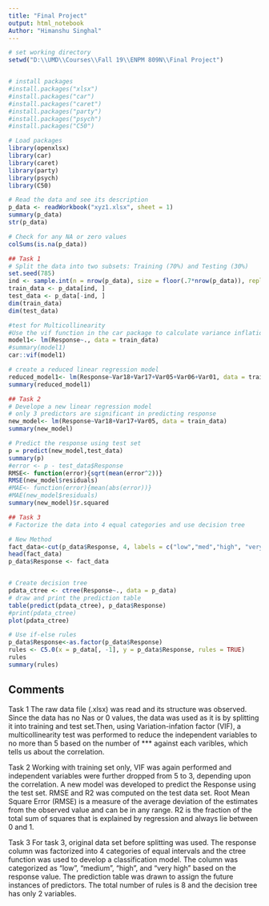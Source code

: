 ---
title: "Final Project"
output: html_notebook
Author: "Himanshu Singhal"
---

```{r}
# set working directory
setwd("D:\\UMD\\Courses\\Fall 19\\ENPM 809N\\Final Project")


# install packages
#install.packages("xlsx")
#install.packages("car")
#install.packages("caret")
#install.packages("party")
#install.packages("psych")
#install.packages("C50")

# Load packages
library(openxlsx)
library(car)
library(caret)
library(party)
library(psych)
library(C50)

# Read the data and see its description
p_data <- readWorkbook("xyz1.xlsx", sheet = 1)
summary(p_data)
str(p_data)

# Check for any NA or zero values
colSums(is.na(p_data))

## Task 1
# Split the data into two subsets: Training (70%) and Testing (30%)
set.seed(785)
ind <- sample.int(n = nrow(p_data), size = floor(.7*nrow(p_data)), replace = F)
train_data <- p_data[ind, ]
test_data <- p_data[-ind, ]
dim(train_data)
dim(test_data)

#test for Multicollinearity 
#Use the vif function in the car package to calculate variance inflation factors.
model1<- lm(Response~., data = train_data)
#summary(model1)
car::vif(model1)

# create a reduced linear regression model
reduced_model1<- lm(Response~Var18+Var17+Var05+Var06+Var01, data = train_data)
summary(reduced_model1)

## Task 2
# Develope a new linear regression model
# only 3 predictors are significant in predicting response
new_model<- lm(Response~Var18+Var17+Var05, data = train_data)
summary(new_model)

# Predict the response using test set
p = predict(new_model,test_data)
summary(p)
#error <- p - test_data$Response
RMSE<- function(error){sqrt(mean(error^2))}
RMSE(new_model$residuals)
#MAE<- function(error){mean(abs(error))}
#MAE(new_model$residuals)
summary(new_model)$r.squared

## Task 3
# Factorize the data into 4 equal categories and use decision tree

# New Method
fact_data<-cut(p_data$Response, 4, labels = c("low","med","high", "very high"))
head(fact_data)
p_data$Response <- fact_data


# Create decision tree
pdata_ctree <- ctree(Response~., data = p_data)
# draw and print the prediction table
table(predict(pdata_ctree), p_data$Response)
#print(pdata_ctree)
plot(pdata_ctree)

# Use if-else rules
p_data$Response<-as.factor(p_data$Response)
rules <- C5.0(x = p_data[, -1], y = p_data$Response, rules = TRUE)
rules
summary(rules)

```
## Comments
Task 1 
The raw data file (.xlsx) was read and its structure was observed. Since the data has no Nas or 0 values, the data was used as it is by splitting it into training and test set.Then, using Variation-infation factor (VIF), a multicollinearity test was performed to reduce the independent variables to no more than 5 based on the number of *** against each varibles, which tells us about the correlation.

Task 2
Working with training set only, VIF was again performed and independent variables were further dropped from 5 to 3, depending upon the correlation. A new model was developed to predict the Response using the test set. RMSE and R2 was computed on the test data set. Root Mean Square Error (RMSE) is a  measure of the average deviation of the estimates from the observed value and can be in any range. R2 is the fraction of the total sum of squares that is explained by regression and always lie between 0 and 1.

Task 3
For task 3, original data set before splitting was used. The response column was factorized into 4 categories of equal intervals and the ctree function was used to develop a classification model. The column was categorized as "low", "medium", "high", and "very high" based on the response value. The prediction table was drawn to assign the future instances of predictors. The total number of rules is 8 and the decision tree has only 2 variables.
